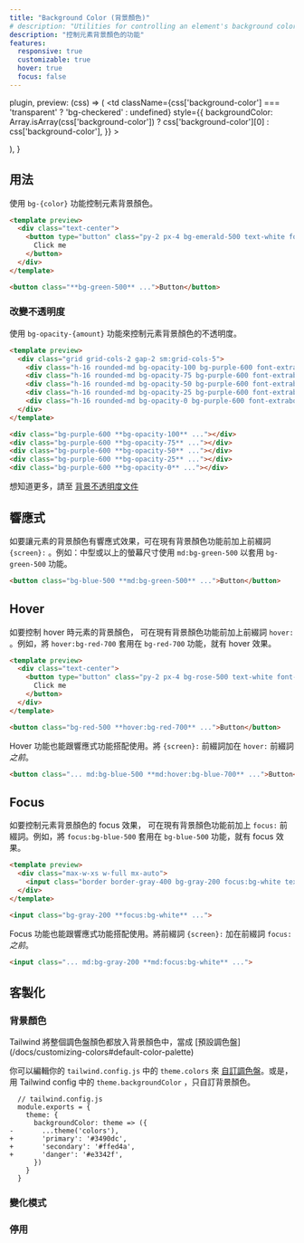 ```yaml
---
title: "Background Color (背景顏色)"
# description: "Utilities for controlling an element's background color."
description: "控制元素背景顏色的功能"
features:
  responsive: true
  customizable: true
  hover: true
  focus: false
---
```



  plugin,
  preview: (css) => (
    <td
      className={css['background-color'] === 'transparent' ? 'bg-checkered' : undefined}
      style={{
        backgroundColor: Array.isArray(css['background-color'])
          ? css['background-color'][0]
          : css['background-color'],
      }}
    >
      <div className="w-24" />
    </td>
  ),
}

## 用法

<!-- Control the background color of an element using the `bg-{color}` utilities. -->
使用 `bg-{color}` 功能控制元素背景顏色。

```html emerald
<template preview>
  <div class="text-center">
    <button type="button" class="py-2 px-4 bg-emerald-500 text-white font-semibold rounded-lg shadow-md focus:outline-none" tabindex="-1">
      Click me
    </button>
  </div>
</template>

<button class="**bg-green-500** ...">Button</button>
```

### 改變不透明度

<!-- Control the opacity of an element's background color using the `bg-opacity-{amount}` utilities. -->
使用 `bg-opacity-{amount}` 功能來控制元素背景顏色的不透明度。

```html purple
<template preview>
  <div class="grid grid-cols-2 gap-2 sm:grid-cols-5">
    <div class="h-16 rounded-md bg-opacity-100 bg-purple-600 font-extrabold text-white flex justify-center items-center">100%</div>
    <div class="h-16 rounded-md bg-opacity-75 bg-purple-600 font-extrabold text-white flex justify-center items-center">75%</div>
    <div class="h-16 rounded-md bg-opacity-50 bg-purple-600 font-extrabold text-white flex justify-center items-center">50%</div>
    <div class="h-16 rounded-md bg-opacity-25 bg-purple-600 font-extrabold text-white flex justify-center items-center">25%</div>
    <div class="h-16 rounded-md bg-opacity-0 bg-purple-600 font-extrabold text-white flex justify-center items-center">0%</div>
  </div>
</template>

<div class="bg-purple-600 **bg-opacity-100** ..."></div>
<div class="bg-purple-600 **bg-opacity-75** ..."></div>
<div class="bg-purple-600 **bg-opacity-50** ..."></div>
<div class="bg-purple-600 **bg-opacity-25** ..."></div>
<div class="bg-purple-600 **bg-opacity-0** ..."></div>
```

<!-- Learn more in the [background opacity documentation](/docs/background-opacity). -->
想知道更多，請至 [背景不透明度文件](/docs/background-opacity)

## 響應式

<!-- To control the background color of an element at a specific breakpoint, add a `{screen}:` prefix to any existing background color utility. For example, use `md:bg-green-500` to apply the `bg-green-500` utility at only medium screen sizes and above. -->
如要讓元素的背景顏色有響應式效果，可在現有背景顏色功能前加上前綴詞 `{screen}:` 。例如：中型或以上的螢幕尺寸使用 `md:bg-green-500` 以套用 `bg-green-500` 功能。

```html
<button class="bg-blue-500 **md:bg-green-500** ...">Button</button>
```
<Responsive />

## Hover

<!-- To control the background color of an element on hover, add the `hover:` prefix to any existing background color utility. For example, use `hover:bg-red-700` to apply the `bg-red-700` utility on hover. -->
如要控制 hover 時元素的背景顏色， 可在現有背景顏色功能前加上前綴詞 `hover:` 。例如，將 `hover:bg-red-700` 套用在 `bg-red-700` 功能，就有 hover 效果。

```html rose
<template preview>
  <div class="text-center">
    <button type="button" class="py-2 px-4 bg-rose-500 text-white font-semibold rounded-lg shadow-md hover:bg-rose-700 focus:outline-none" tabindex="-1">
      Click me
    </button>
  </div>
</template>

<button class="bg-red-500 **hover:bg-red-700** ...">Button</button>
```

<!-- Hover utilities can also be combined with responsive utilities by adding the responsive `{screen}:` prefix *before* the `hover:` prefix. -->
Hover 功能也能跟響應式功能搭配使用。將 `{screen}:` 前綴詞加在 `hover:` 前綴詞 *之前*。

```html
<button class="... md:bg-blue-500 **md:hover:bg-blue-700** ...">Button</button>
```

## Focus

<!-- To control the background color of an element on focus, add the `focus:` prefix to any existing background color utility. For example, use `focus:bg-blue-500` to apply the `bg-blue-500` utility on focus. -->
如要控制元素背景顏色的 focus 效果， 可在現有背景顏色功能前加上 `focus:` 前綴詞。例如，將 `focus:bg-blue-500` 套用在 `bg-blue-500` 功能，就有 focus 效果。

```html amber
<template preview>
  <div class="max-w-xs w-full mx-auto">
    <input class="border border-gray-400 bg-gray-200 focus:bg-white text-gray-900 appearance-none inline-block w-full border rounded py-3 px-4 focus:outline-none" placeholder="Focus me">
  </div>
</template>

<input class="bg-gray-200 **focus:bg-white** ...">
```

<!-- Focus utilities can also be combined with responsive utilities by adding the responsive `{screen}:` prefix *before* the `focus:` prefix. -->
Focus 功能也能跟響應式功能搭配使用。將前綴詞 `{screen}:` 加在前綴詞 `focus:`  *之前*。

```html
<input class="... md:bg-gray-200 **md:focus:bg-white** ...">
```

## 客製化

### 背景顏色

<!-- By default, Tailwind makes the entire [default color palette](/docs/customizing-colors#default-color-palette) available as background colors. -->
Tailwind 將整個調色盤顏色都放入背景顏色中，當成 [預設調色盤] (/docs/customizing-colors#default-color-palette) 

<!-- You can [customize your color palette](/docs/colors#customizing) by editing the `theme.colors` variable in your `tailwind.config.js` file, or customize just your background colors using the `theme.backgroundColor` section of your Tailwind config. -->
你可以編輯你的 `tailwind.config.js` 中的 `theme.colors` 來 [自訂調色盤](/docs/colors#customizing)。或是，用 Tailwind config 中的 `theme.backgroundColor` ，只自訂背景顏色。

```diff-js
  // tailwind.config.js
  module.exports = {
    theme: {
      backgroundColor: theme => ({
-       ...theme('colors'),
+       'primary': '#3490dc',
+       'secondary': '#ffed4a',
+       'danger': '#e3342f',
      })
    }
  }
```

### 變化模式

<Variants plugin="backgroundColor" />

### 停用

<Disabling plugin="backgroundColor" />

